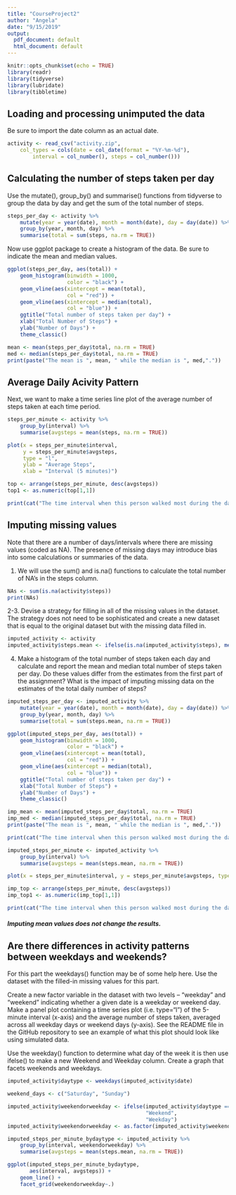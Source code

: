 ```yaml
---
title: "CourseProject2"
author: "Angela"
date: "9/15/2019"
output:
  pdf_document: default
  html_document: default
---
```


```r
knitr::opts_chunk$set(echo = TRUE)
library(readr)
library(tidyverse)
library(lubridate)
library(tibbletime)

```

## Loading and processing unimputed the data

Be sure to import the date column as an actual date.
```r
activity <- read_csv("activity.zip", 
    col_types = cols(date = col_date(format = "%Y-%m-%d"), 
        interval = col_number(), steps = col_number()))
```

## Calculating the number of steps taken per day

Use the mutate(), group_by() and summarise() functions from tidyverse to group the data by day and get the sum of the total number of steps.

```r
steps_per_day <- activity %>%
    mutate(year = year(date), month = month(date), day = day(date)) %>% 
    group_by(year, month, day) %>% 
    summarise(total = sum(steps, na.rm = TRUE))
```

Now use ggplot package to create a histogram of the data. Be sure to indicate the mean and median values.

```r
ggplot(steps_per_day, aes(total)) + 
    geom_histogram(binwidth = 1000, 
                   color = "black") +
    geom_vline(aes(xintercept = mean(total), 
                   col = "red")) +
    geom_vline(aes(xintercept = median(total),
                   col = "blue")) +
    ggtitle("Total number of steps taken per day") +
    xlab("Total Number of Steps") +
    ylab("Number of Days") +
    theme_classic() 

mean <- mean(steps_per_day$total, na.rm = TRUE)
med <- median(steps_per_day$total, na.rm = TRUE)
print(paste("The mean is ", mean, " while the median is ", med,"."))
```

## Average Daily Acivity Pattern

Next, we want to make a time series line plot of the average number of steps taken at each time period. 

```r
steps_per_minute <- activity %>%
    group_by(interval) %>% 
    summarise(avgsteps = mean(steps, na.rm = TRUE)) 
```


```r
plot(x = steps_per_minute$interval, 
     y = steps_per_minute$avgsteps, 
     type = "l", 
     ylab = "Average Steps", 
     xlab = "Interval (5 minutes)")

top <- arrange(steps_per_minute, desc(avgsteps))
top1 <- as.numeric(top[1,1])

print(cat("The time interval when this person walked most during the day was ", top1, "."))
```


## Imputing missing values

Note that there are a number of days/intervals where there are missing values (coded as 
NA). The presence of missing days may introduce bias into some calculations or summaries of the data.

1. We will use the sum() and is.na() functions to calculate the total number of NA's in the steps column.

```r
NAs <- sum(is.na(activity$steps))
print(NAs)

```


2-3. Devise a strategy for filling in all of the missing values in the dataset. The strategy does not need to be sophisticated and create a new dataset that is equal to the original dataset but with the missing data filled in.
```r
imputed_activity <- activity
imputed_activity$steps.mean <- ifelse(is.na(imputed_activity$steps), mean(imputed_activity$steps, na.rm = TRUE), imputed_activity$steps)
```


4. Make a histogram of the total number of steps taken each day and calculate and report the mean and median total number of steps taken per day. Do these values differ from the estimates from the first part of the assignment? What is the impact of imputing missing data on the estimates of the total daily number of steps?

```r
imputed_steps_per_day <- imputed_activity %>%
    mutate(year = year(date), month = month(date), day = day(date)) %>% 
    group_by(year, month, day) %>% 
    summarise(total = sum(steps.mean, na.rm = TRUE))

ggplot(imputed_steps_per_day, aes(total)) + 
    geom_histogram(binwidth = 1000, 
                   color = "black") +
    geom_vline(aes(xintercept = mean(total), 
                   col = "red")) +
    geom_vline(aes(xintercept = median(total),
                   col = "blue")) +
    ggtitle("Total number of steps taken per day") +
    xlab("Total Number of Steps") +
    ylab("Number of Days") +
    theme_classic() 

imp_mean <- mean(imputed_steps_per_day$total, na.rm = TRUE)
imp_med <- median(imputed_steps_per_day$total, na.rm = TRUE)
print(paste("The mean is ", mean, " while the median is ", med,"."))

print(cat("The time interval when this person walked most during the day was ", top1, "."))
```
```r
imputed_steps_per_minute <- imputed_activity %>%
    group_by(interval) %>% 
    summarise(avgsteps = mean(steps.mean, na.rm = TRUE)) 

plot(x = steps_per_minute$interval, y = steps_per_minute$avgsteps, type = "l")

imp_top <- arrange(steps_per_minute, desc(avgsteps))
imp_top1 <- as.numeric(imp_top[1,1])

print(cat("The time interval when this person walked most during the day was ", imp_top1, "."))
```

##### Imputing mean values does not change the results. 

## Are there differences in activity patterns between weekdays and weekends?

For this part the weekdays() function may be of some help here. Use the dataset with the filled-in missing values for this part.

Create a new factor variable in the dataset with two levels – “weekday” and “weekend” indicating whether a given date is a weekday or weekend day.
Make a panel plot containing a time series plot (i.e. type="l") of the 5-minute interval (x-axis) and the average number of steps taken, averaged across all weekday days or weekend days (y-axis). See the README file in the GitHub repository to see an example of what this plot should look like using simulated data.

Use the weekday() function to determine what day of the week it is then use ifelse() to make a new Weekend and Weekday column. Create a graph that facets weekends and weekdays. 

```r
imputed_activity$daytype <- weekdays(imputed_activity$date)

weekend_days <- c("Saturday", "Sunday")

imputed_activity$weekendorweekday <- ifelse(imputed_activity$daytype == weekend_days,
                                            "Weekend", 
                                            "Weekday")
imputed_activity$weekendorweekday <- as.factor(imputed_activity$weekendorweekday)

imputed_steps_per_minute_bydaytype <- imputed_activity %>%
    group_by(interval, weekendorweekday) %>% 
    summarise(avgsteps = mean(steps.mean, na.rm = TRUE)) 

ggplot(imputed_steps_per_minute_bydaytype, 
       aes(interval, avgsteps)) + 
    geom_line() + 
    facet_grid(weekendorweekday~.)
```
